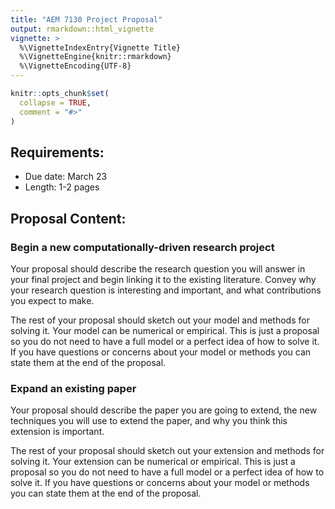 ```yaml
---
title: "AEM 7130 Project Proposal"
output: rmarkdown::html_vignette
vignette: >
  %\VignetteIndexEntry{Vignette Title}
  %\VignetteEngine{knitr::rmarkdown}
  %\VignetteEncoding{UTF-8}
---
```


```r
knitr::opts_chunk$set(
  collapse = TRUE,
  comment = "#>"
)
```

## Requirements:

- Due date: March 23
- Length: 1-2 pages

## Proposal Content:

### Begin a new computationally-driven research project

Your proposal should describe the research question you will answer in your final project and begin linking it to the existing literature. Convey why your research question is interesting and important, and what contributions you expect to make. 

The rest of your proposal should sketch out your model and methods for solving it. Your model can be numerical or empirical. This is just a proposal so you do not need to have a full model or a perfect idea of how to solve it. If you have questions or concerns about your model or methods you can state them at the end of the proposal.

### Expand an existing paper

Your proposal should describe the paper you are going to extend, the new techniques you will use to extend the paper, and why you think this extension is important. 

The rest of your proposal should sketch out your extension and methods for solving it. Your extension can be numerical or empirical. This is just a proposal so you do not need to have a full model or a perfect idea of how to solve it. If you have questions or concerns about your model or methods you can state them at the end of the proposal.